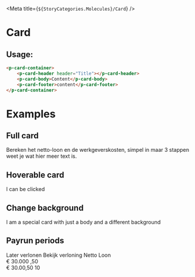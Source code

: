 
<Meta title={`${StoryCategories.Molecules}/Card`} />

# Card

## Usage:

```html
<p-card-container>
    <p-card-header header="Title"></p-card-header>
    <p-card-body>Content</p-card-body>
    <p-card-footer>content</p-card-footer>
</p-card-container>
```

# Examples

## Full card

<Canvas>
    <div class="flex w-1/2">
        <p-card-container>
            <p-card-header header="Header">
                <p-button
                    icon-only
                    icon="pencil"
                    chevron
                    variant="secondary"
                    size="small"
                ></p-button>
            </p-card-header>
            <p-card-body>
                Bereken het netto-loon en de werkgeverskosten, simpel in maar 3
                stappen weet je wat hier meer text is.
            </p-card-body>
        </p-card-container>
    </div>
</Canvas>

## Hoverable card

<Canvas>
    <div class="flex w-1/2">
        <p-card-container hoverable>
            <p-card-header header="Header" arrow></p-card-header>
            <p-card-body>I can be clicked</p-card-body>
        </p-card-container>
    </div>
</Canvas>

## Change background

<Canvas>
    <div class="flex w-1/2">
        <p-card-container class="bg-storm-light">
            <p-card-body class="text-white font-bold h-24 flex items-center justify-center">
                I am a special card with just a body and a different background
            </p-card-body>
        </p-card-container>
    </div>
</Canvas>

## Payrun periods

<Canvas>
    <div class="grid grid-cols-3 gap-4">
        <p-card-container
            class="bg-mystic text-storm-light border border-mystic-dark"
            shadow={false}
        >
            <p-card-header
                header="Januari"
                class="text-storm-vague"
            ></p-card-header>
            <p-card-body
                inherit-text
                class="flex items-center justify-center h-24"
            >
                <span class="text-sm font-semibold text-storm-vague">
                    Later verlonen
                </span>
            </p-card-body>
        </p-card-container>
        <p-card-container hoverable>
            <p-card-header header="Januari" arrow></p-card-header>
            <p-card-body
                inherit-text
                class="flex items-center justify-center h-24"
            >
                <p-button size="small">Bekijk verloning</p-button>
            </p-card-body>
        </p-card-container>
        <p-card-container hoverable>
            <p-card-header header="Januari" arrow>
                <p-icon
                    class="ml-auto"
                    slot="suffix"
                    size="sm"
                    variant="checkmark"
                />
            </p-card-header>
            <p-card-body class="flex flex-col h-24">
                <span class="text-sky-dark uppercase text-xs font-bold">
                    Netto Loon
                </span>
                <div class="flex text-3xl">
                    <span class="text-storm-light mr-1">&euro;</span>
                    <span class="font-bold">30.000</span>
                    <span class="text-storm-light text-xl font-bold mt-[0.1rem]">
                        ,50
                    </span>
                </div>
                <div class="flex items-center place-content-between text-storm-light text-sm">
                    <span>&euro; 30.00,50</span>
                    <span class="flex items-center">
                        <p-icon class="mr-1" variant="person" />
                        10
                    </span>
                </div>
            </p-card-body>
        </p-card-container>
    </div>
</Canvas>
